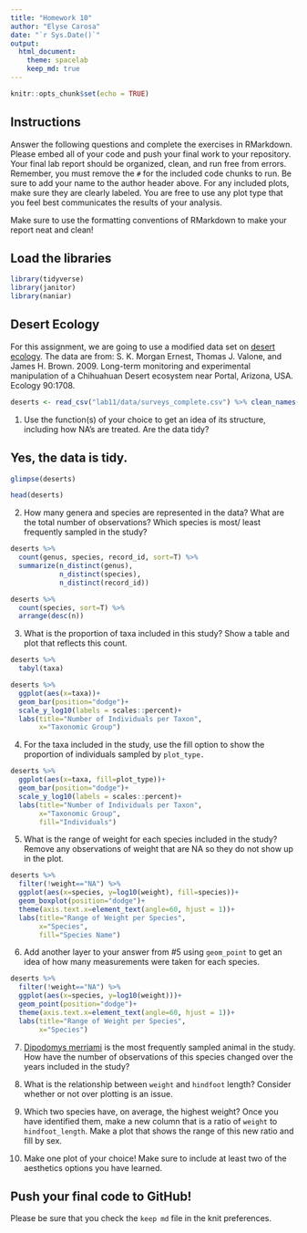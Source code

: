 ```yaml
---
title: "Homework 10"
author: "Elyse Carosa"
date: "`r Sys.Date()`"
output:
  html_document: 
    theme: spacelab
    keep_md: true
---
```


```r
knitr::opts_chunk$set(echo = TRUE)
```

## Instructions
Answer the following questions and complete the exercises in RMarkdown. Please embed all of your code and push your final work to your repository. Your final lab report should be organized, clean, and run free from errors. Remember, you must remove the `#` for the included code chunks to run. Be sure to add your name to the author header above. For any included plots, make sure they are clearly labeled. You are free to use any plot type that you feel best communicates the results of your analysis.  

Make sure to use the formatting conventions of RMarkdown to make your report neat and clean!  

## Load the libraries
```r
library(tidyverse)
library(janitor)
library(naniar)
``` 

## Desert Ecology
For this assignment, we are going to use a modified data set on [desert ecology](http://esapubs.org/archive/ecol/E090/118/). The data are from: S. K. Morgan Ernest, Thomas J. Valone, and James H. Brown. 2009. Long-term monitoring and experimental manipulation of a Chihuahuan Desert ecosystem near Portal, Arizona, USA. Ecology 90:1708.
```r
deserts <- read_csv("lab11/data/surveys_complete.csv") %>% clean_names()
```

1. Use the function(s) of your choice to get an idea of its structure, including how NA's are treated. Are the data tidy?  

## Yes, the data is tidy.

```r
glimpse(deserts)
```

```r
head(deserts)
```


2. How many genera and species are represented in the data? What are the total number of observations? Which species is most/ least frequently sampled in the study?

```r
deserts %>% 
  count(genus, species, record_id, sort=T) %>% 
  summarize(n_distinct(genus),
            n_distinct(species),
            n_distinct(record_id))
```

```r
deserts %>%
  count(species, sort=T) %>% 
  arrange(desc(n))
```


3. What is the proportion of taxa included in this study? Show a table and plot that reflects this count.

```r
deserts %>% 
  tabyl(taxa)
```

```r
deserts %>% 
  ggplot(aes(x=taxa))+ 
  geom_bar(position="dodge")+
  scale_y_log10(labels = scales::percent)+
  labs(title="Number of Individuals per Taxon", 
       x="Taxonomic Group")
```


4. For the taxa included in the study, use the fill option to show the proportion of individuals sampled by `plot_type.`

```r
deserts %>% 
  ggplot(aes(x=taxa, fill=plot_type))+ 
  geom_bar(position="dodge")+
  scale_y_log10(labels = scales::percent)+
  labs(title="Number of Individuals per Taxon", 
       x="Taxonomic Group",
       fill="Individuals")
```


5. What is the range of weight for each species included in the study? Remove any observations of weight that are NA so they do not show up in the plot.

```r
deserts %>% 
  filter(!weight=="NA") %>% 
  ggplot(aes(x=species, y=log10(weight), fill=species))+
  geom_boxplot(position="dodge")+
  theme(axis.text.x=element_text(angle=60, hjust = 1))+
  labs(title="Range of Weight per Species", 
       x="Species",
       fill="Species Name")
```


6. Add another layer to your answer from #5 using `geom_point` to get an idea of how many measurements were taken for each species.

```r
deserts %>% 
  filter(!weight=="NA") %>% 
  ggplot(aes(x=species, y=log10(weight)))+
  geom_point(position="dodge")+
  theme(axis.text.x=element_text(angle=60, hjust = 1))+
  labs(title="Range of Weight per Species", 
       x="Species")
```


7. [Dipodomys merriami](https://en.wikipedia.org/wiki/Merriam's_kangaroo_rat) is the most frequently sampled animal in the study. How have the number of observations of this species changed over the years included in the study?

8. What is the relationship between `weight` and `hindfoot` length? Consider whether or not over plotting is an issue.

9. Which two species have, on average, the highest weight? Once you have identified them, make a new column that is a ratio of `weight` to `hindfoot_length`. Make a plot that shows the range of this new ratio and fill by sex.

10. Make one plot of your choice! Make sure to include at least two of the aesthetics options you have learned.

## Push your final code to GitHub!
Please be sure that you check the `keep md` file in the knit preferences. 